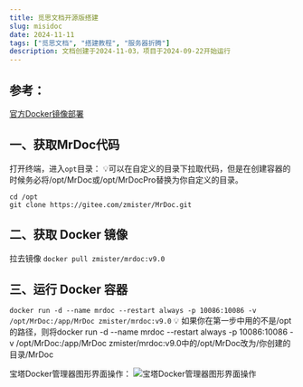 ```yaml
---
title: 觅思文档开源版搭建
slug: misidoc
date: 2024-11-11
tags: ["觅思文档", "搭建教程", "服务器折腾"]
description: 文档创建于2024-11-03，项目于2024-09-22开始运行
---
```


## 参考：

[官方Docker镜像部署](https://doc.mrdoc.pro/doc/3958/)

## 一、获取MrDoc代码

打开终端，进入`opt`目录：
💡可以在自定义的目录下拉取代码，但是在创建容器的时候务必将/opt/MrDoc或/opt/MrDocPro替换为你自定义的目录。

```
cd /opt
git clone https://gitee.com/zmister/MrDoc.git
```

## 二、获取 Docker 镜像

拉去镜像
```docker pull zmister/mrdoc:v9.0```

## 三、运行 Docker 容器

```docker run -d --name mrdoc --restart always -p 10086:10086 -v /opt/MrDoc:/app/MrDoc zmister/mrdoc:v9.0```
💡 如果你在第一步中用的不是/opt的路径，则将docker run -d --name mrdoc --restart always -p 10086:10086 -v /opt/MrDoc:/app/MrDoc zmister/mrdoc:v9.0中的/opt/MrDoc改为/你创建的目录/MrDoc

宝塔Docker管理器图形界面操作：
![宝塔Docker管理器图形界面操作](https://pan.blog-goodnightan.top/web_pan/blog_pictures/mrdoc/MrDoc_baota_start.png)